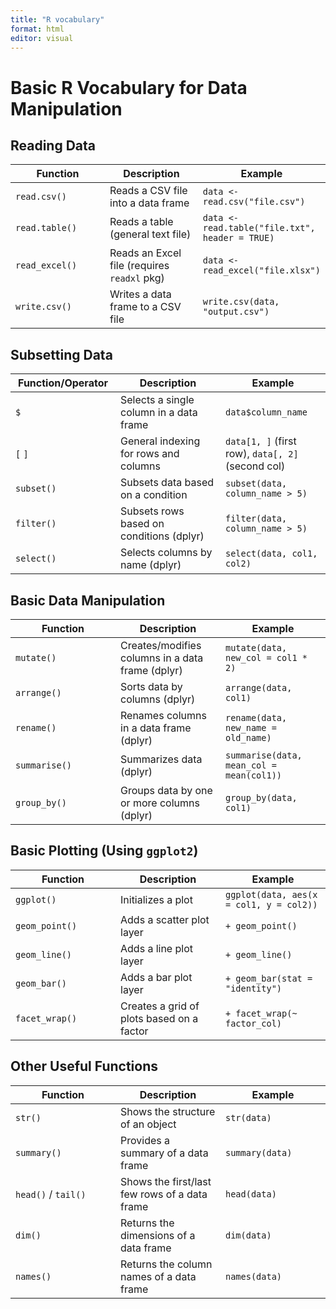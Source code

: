```yaml
---
title: "R vocabulary"
format: html
editor: visual
---
```


# Basic R Vocabulary for Data Manipulation

## Reading Data

| Function | Description | Example |
|----|----|----|
| `read.csv()` | Reads a CSV file into a data frame | `data <- read.csv("file.csv")` |
| `read.table()` | Reads a table (general text file) | `data <- read.table("file.txt", header = TRUE)` |
| `read_excel()` | Reads an Excel file (requires `readxl` pkg) | `data <- read_excel("file.xlsx")` |
| `write.csv()` | Writes a data frame to a CSV file | `write.csv(data, "output.csv")` |

## Subsetting Data

| Function/Operator | Description | Example |
|----|----|----|
| `$` | Selects a single column in a data frame | `data$column_name` |
| `[` `]` | General indexing for rows and columns | `data[1, ]` (first row), `data[, 2]` (second col) |
| `subset()` | Subsets data based on a condition | `subset(data, column_name > 5)` |
| `filter()` | Subsets rows based on conditions (dplyr) | `filter(data, column_name > 5)` |
| `select()` | Selects columns by name (dplyr) | `select(data, col1, col2)` |

## Basic Data Manipulation

| Function | Description | Example |
|----|----|----|
| `mutate()` | Creates/modifies columns in a data frame (dplyr) | `mutate(data, new_col = col1 * 2)` |
| `arrange()` | Sorts data by columns (dplyr) | `arrange(data, col1)` |
| `rename()` | Renames columns in a data frame (dplyr) | `rename(data, new_name = old_name)` |
| `summarise()` | Summarizes data (dplyr) | `summarise(data, mean_col = mean(col1))` |
| `group_by()` | Groups data by one or more columns (dplyr) | `group_by(data, col1)` |

## Basic Plotting (Using `ggplot2`)

| Function | Description | Example |
|----|----|----|
| `ggplot()` | Initializes a plot | `ggplot(data, aes(x = col1, y = col2))` |
| `geom_point()` | Adds a scatter plot layer | `+ geom_point()` |
| `geom_line()` | Adds a line plot layer | `+ geom_line()` |
| `geom_bar()` | Adds a bar plot layer | `+ geom_bar(stat = "identity")` |
| `facet_wrap()` | Creates a grid of plots based on a factor | `+ facet_wrap(~ factor_col)` |

## Other Useful Functions

| Function | Description | Example |
|----|----|----|
| `str()` | Shows the structure of an object | `str(data)` |
| `summary()` | Provides a summary of a data frame | `summary(data)` |
| `head()` / `tail()` | Shows the first/last few rows of a data frame | `head(data)` |
| `dim()` | Returns the dimensions of a data frame | `dim(data)` |
| `names()` | Returns the column names of a data frame | `names(data)` |
